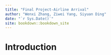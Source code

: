 ```yaml
--- 
title: "Final Project-Airline Arrival"
author: "Wenxi Zhang, Ziwei Yang, Siyuan Ding"
date: "`r Sys.Date()`"
site: bookdown::bookdown_site
---
```


# Introduction

